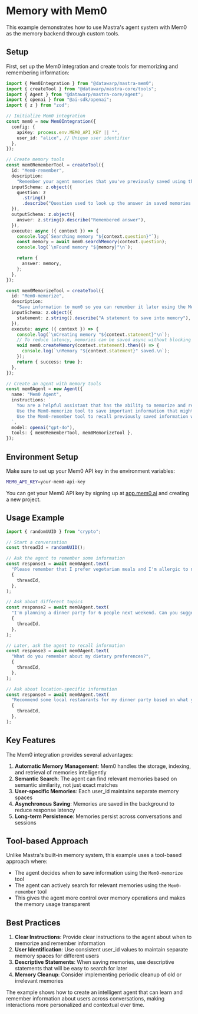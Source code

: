 # Memory with Mem0

This example demonstrates how to use Mastra's agent system with Mem0 as the memory backend through custom tools.

## Setup

First, set up the Mem0 integration and create tools for memorizing and remembering information:

```typescript
import { Mem0Integration } from "@datawarp/mastra-mem0";
import { createTool } from "@datawarp/mastra-core/tools";
import { Agent } from "@datawarp/mastra-core/agent";
import { openai } from "@ai-sdk/openai";
import { z } from "zod";

// Initialize Mem0 integration
const mem0 = new Mem0Integration({
  config: {
    apiKey: process.env.MEM0_API_KEY || "",
    user_id: "alice", // Unique user identifier
  },
});

// Create memory tools
const mem0RememberTool = createTool({
  id: "Mem0-remember",
  description:
    "Remember your agent memories that you've previously saved using the Mem0-memorize tool.",
  inputSchema: z.object({
    question: z
      .string()
      .describe("Question used to look up the answer in saved memories."),
  }),
  outputSchema: z.object({
    answer: z.string().describe("Remembered answer"),
  }),
  execute: async ({ context }) => {
    console.log(`Searching memory "${context.question}"`);
    const memory = await mem0.searchMemory(context.question);
    console.log(`\nFound memory "${memory}"\n`);

    return {
      answer: memory,
    };
  },
});

const mem0MemorizeTool = createTool({
  id: "Mem0-memorize",
  description:
    "Save information to mem0 so you can remember it later using the Mem0-remember tool.",
  inputSchema: z.object({
    statement: z.string().describe("A statement to save into memory"),
  }),
  execute: async ({ context }) => {
    console.log(`\nCreating memory "${context.statement}"\n`);
    // To reduce latency, memories can be saved async without blocking tool execution
    void mem0.createMemory(context.statement).then(() => {
      console.log(`\nMemory "${context.statement}" saved.\n`);
    });
    return { success: true };
  },
});

// Create an agent with memory tools
const mem0Agent = new Agent({
  name: "Mem0 Agent",
  instructions: `
    You are a helpful assistant that has the ability to memorize and remember facts using Mem0.
    Use the Mem0-memorize tool to save important information that might be useful later.
    Use the Mem0-remember tool to recall previously saved information when answering questions.
  `,
  model: openai("gpt-4o"),
  tools: { mem0RememberTool, mem0MemorizeTool },
});
```

## Environment Setup

Make sure to set up your Mem0 API key in the environment variables:

```bash
MEM0_API_KEY=your-mem0-api-key
```

You can get your Mem0 API key by signing up at [app.mem0.ai](https://app.mem0.ai) and creating a new project.

## Usage Example

```typescript
import { randomUUID } from "crypto";

// Start a conversation
const threadId = randomUUID();

// Ask the agent to remember some information
const response1 = await mem0Agent.text(
  "Please remember that I prefer vegetarian meals and I'm allergic to nuts. Also, I live in San Francisco.",
  {
    threadId,
  },
);

// Ask about different topics
const response2 = await mem0Agent.text(
  "I'm planning a dinner party for 6 people next weekend. Can you suggest a menu?",
  {
    threadId,
  },
);

// Later, ask the agent to recall information
const response3 = await mem0Agent.text(
  "What do you remember about my dietary preferences?",
  {
    threadId,
  },
);

// Ask about location-specific information
const response4 = await mem0Agent.text(
  "Recommend some local restaurants for my dinner party based on what you know about me.",
  {
    threadId,
  },
);
```

## Key Features

The Mem0 integration provides several advantages:

1. **Automatic Memory Management**: Mem0 handles the storage, indexing, and retrieval of memories intelligently
2. **Semantic Search**: The agent can find relevant memories based on semantic similarity, not just exact matches
3. **User-specific Memories**: Each user_id maintains separate memory spaces
4. **Asynchronous Saving**: Memories are saved in the background to reduce response latency
5. **Long-term Persistence**: Memories persist across conversations and sessions

## Tool-based Approach

Unlike Mastra's built-in memory system, this example uses a tool-based approach where:

- The agent decides when to save information using the `Mem0-memorize` tool
- The agent can actively search for relevant memories using the `Mem0-remember` tool
- This gives the agent more control over memory operations and makes the memory usage transparent

## Best Practices

1. **Clear Instructions**: Provide clear instructions to the agent about when to memorize and remember information
2. **User Identification**: Use consistent user_id values to maintain separate memory spaces for different users
3. **Descriptive Statements**: When saving memories, use descriptive statements that will be easy to search for later
4. **Memory Cleanup**: Consider implementing periodic cleanup of old or irrelevant memories

The example shows how to create an intelligent agent that can learn and remember information about users across conversations, making interactions more personalized and contextual over time.
